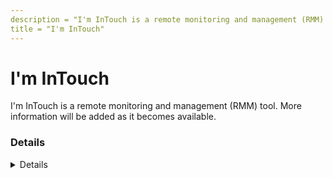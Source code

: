 ```yaml
---
description = "I'm InTouch is a remote monitoring and management (RMM) tool. More information will be added as it becomes available."
title = "I'm InTouch"
---
```




# I'm InTouch

I'm InTouch is a remote monitoring and management (RMM) tool. More information will be added as it becomes available.

### Details
<Details author={""}
         category={""}
         created={""}
         website={""}
         lastModified={"2-8-2024"}
         privileges={""}
         free={ false }
         verification={ false }
/>

#### Installation Paths
<Card code={ ["iit.exe", "intouch.exe", "I'm InTouch Go Installer.exe"] }/>





### Forensic Artifacts




#### Network Artifacts
<EuiSpacer size="xl"/>
<NetworkArtifactsTable data={ [{"Description": "Known remote domains", "Domains": ["*.01com.com", "01com.com/imintouch-remote-pc-desktop"], "Ports": []}] }/>




### Detections
- Detects potential network activity of I'm InTouch RMM tool
  - [Sigma Rule](https://github.com/magicsword-io/LOLRMM/blob/main/detections/sigma/i'm_intouch_network_sigma.yml)
- Detects potential processes activity of I'm InTouch RMM tool
  - [Sigma Rule](https://github.com/magicsword-io/LOLRMM/blob/main/detections/sigma/i'm_intouch_processes_sigma.yml)

### References
- [https://www.01com.com/mobile/imintouch-remote-pc-desktop/faqs/remote-access/](https://www.01com.com/mobile/imintouch-remote-pc-desktop/faqs/remote-access/)

